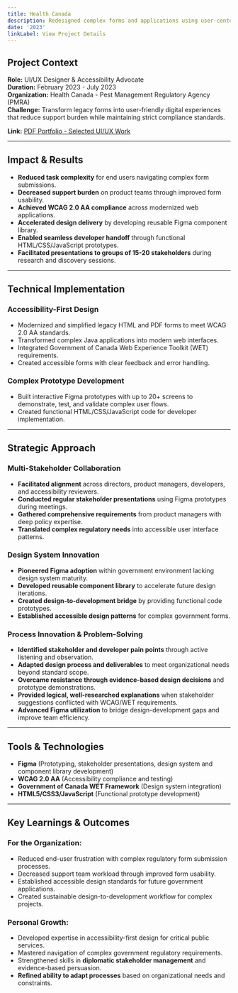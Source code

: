 ```yaml
---
title: Health Canada
description: Redesigned complex forms and applications using user-centered design principles, simplifying user tasks and reducing support burden while meeting WCAG 2.0 AA accessibility standards for critical government services.
date: '2023'
linkLabel: View Project Details
---
```


## Project Context

**Role:** UI/UX Designer & Accessibility Advocate  
**Duration:** February 2023 - July 2023  
**Organization:** Health Canada - Pest Management Regulatory Agency (PMRA)  
**Challenge:** Transform legacy forms into user-friendly digital experiences that reduce support burden while maintaining strict compliance standards.

**Link:** <a href="/Ken-Chase-Portfolio-2025-08-11.pdf" target="_blank">PDF Portfolio - Selected UI/UX Work</a>

---

## Impact & Results

- **Reduced task complexity** for end users navigating complex form submissions.
- **Decreased support burden** on product teams through improved form usability.
- **Achieved WCAG 2.0 AA compliance** across modernized web applications.
- **Accelerated design delivery** by developing reusable Figma component library.
- **Enabled seamless developer handoff** through functional HTML/CSS/JavaScript prototypes.
- **Facilitated presentations to groups of 15-20 stakeholders** during research and discovery sessions.

---

## Technical Implementation

### Accessibility-First Design

- Modernized and simplified legacy HTML and PDF forms to meet WCAG 2.0 AA standards.
- Transformed complex Java applications into modern web interfaces.
- Integrated Government of Canada Web Experience Toolkit (WET) requirements.
- Created accessible forms with clear feedback and error handling.

### Complex Prototype Development

- Built interactive Figma prototypes with up to 20+ screens to demonstrate, test, and validate complex user flows.
- Created functional HTML/CSS/JavaScript code for developer implementation.

---

## Strategic Approach

### Multi-Stakeholder Collaboration

- **Facilitated alignment** across directors, product managers, developers, and accessibility reviewers.
- **Conducted regular stakeholder presentations** using Figma prototypes during meetings.
- **Gathered comprehensive requirements** from product managers with deep policy expertise.
- **Translated complex regulatory needs** into accessible user interface patterns.

### Design System Innovation

- **Pioneered Figma adoption** within government environment lacking design system maturity.
- **Developed reusable component library** to accelerate future design iterations.
- **Created design-to-development bridge** by providing functional code prototypes.
- **Established accessible design patterns** for complex government forms.

### Process Innovation & Problem-Solving

- **Identified stakeholder and developer pain points** through active listening and observation.
- **Adapted design process and deliverables** to meet organizational needs beyond standard scope.
- **Overcame resistance through evidence-based design decisions** and prototype demonstrations.
- **Provided logical, well-researched explanations** when stakeholder suggestions conflicted with WCAG/WET requirements.
- **Advanced Figma utilization** to bridge design-development gaps and improve team efficiency.

---

## Tools & Technologies

- **Figma** (Prototyping, stakeholder presentations, design system and component library development)
- **WCAG 2.0 AA** (Accessibility compliance and testing)
- **Government of Canada WET Framework** (Design system integration)
- **HTML5/CSS3/JavaScript** (Functional prototype development)

---

## Key Learnings & Outcomes

### For the Organization:

- Reduced end-user frustration with complex regulatory form submission processes.
- Decreased support team workload through improved form usability.
- Established accessible design standards for future government applications.
- Created sustainable design-to-development workflow for complex projects.

### Personal Growth:

- Developed expertise in accessibility-first design for critical public services.
- Mastered navigation of complex government regulatory requirements.
- Strengthened skills in **diplomatic stakeholder management** and evidence-based persuasion.
- **Refined ability to adapt processes** based on organizational needs and constraints.
